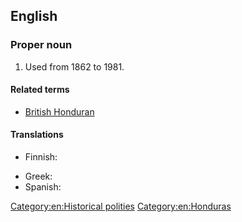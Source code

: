 ==English==
{{wikipedia}}

===Proper noun===
{{en-proper noun}}

# {{lb|en|historical}} {{former name of|en|Belize}} Used from 1862 to 1981.

====Related terms====
* [[British Honduran]]

====Translations====
{{trans-top|former name of Belize}}
* Finnish: {{t|fi|Brittiläinen Honduras}}
{{trans-mid}}
* Greek: {{t+|el|Βρετανική Ονδούρα|f}}
* Spanish: {{t|es|Honduras Británica|f}}
{{trans-bottom}}

[[Category:en:Historical polities]]
[[Category:en:Honduras]]